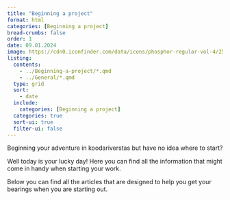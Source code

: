 ```yaml
---
title: "Beginning a project"
format: html
categories: [Beginning a project]
bread-crumbs: false
order: 1
date: 09.01.2024
image: https://cdn0.iconfinder.com/data/icons/phosphor-regular-vol-4/256/rocket-launch-512.png
listing:
  contents: 
    - ../Beginning-a-project/*.qmd
    - ../General/*.qmd
  type: grid
  sort: 
    - date
  include:
    categories: [Beginning a project]
  categories: true
  sort-ui: true
  filter-ui: false
---
```


Beginning your adventure in koodariverstas but have no idea where to start?

Well today is your lucky day! Here you can find all the information that might come in handy when starting your work.

Below you can find all the articles that are designed to help you get your bearings when you are starting out.

